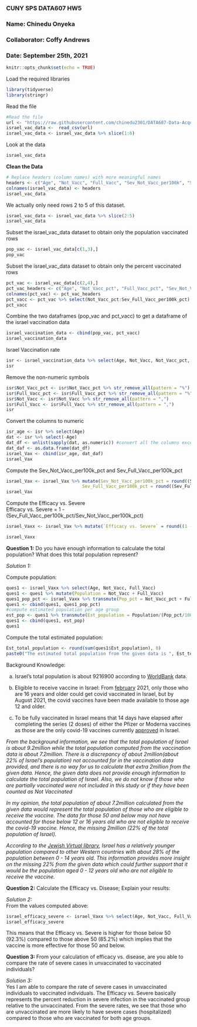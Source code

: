 ### **CUNY SPS DATA607 HW5**
### **Name: Chinedu Onyeka** 
### **Collaborator: Coffy Andrews**
### **Date: September 25th, 2021**


```{r setup, include=FALSE}
knitr::opts_chunk$set(echo = TRUE)
```

Load the required libraries
```{r load-data, message = FALSE}
library(tidyverse)
library(stringr)
```


Read the file
```{r read-file, message = FALSE}
#Read the file
url <- "https://raw.githubusercontent.com/chinedu2301/DATA607-Data-Acquisition-and-Management/main/israeli_vaccination_data_analysis_start.csv"
israel_vac_data <-  read_csv(url)
israel_vac_data <- israel_vac_data %>% slice(1:6)
```
Look at the data
```{r}
israel_vac_data
```


**Clean the Data**

```{r}
# Replace headers (column names) with more meaningful names
headers <- c("Age", "Not_Vacc", "Full_Vacc", "Sev_Not_Vacc_per100k", "Sev_Full_Vacc_per100k", "Efficacy vs. Severe" )
colnames(israel_vac_data) <- headers
israel_vac_data
```
We actually only need rows 2 to 5 of this dataset.

```{r}
israel_vac_data <- israel_vac_data %>% slice(2:5)
israel_vac_data
```

Subset the israel_vac_data dataset to obtain only the population vaccinated rows
```{r}
pop_vac <- israel_vac_data[c(1,3),]
pop_vac
```
Subset the israel_vac_data dataset to obtain only the percent vaccinated rows

```{r}
pct_vac <- israel_vac_data[c(2,4),]
pct_vac_headers <- c("Age", "Not_Vacc_pct", "Full_Vacc_pct", "Sev_Not_Vacc_per100k_pct", "Sev_Full_Vacc_per100k_pct", "Efficacy vs. Severe")
colnames(pct_vac) <- pct_vac_headers
pct_vacc <- pct_vac %>% select(Not_Vacc_pct:Sev_Full_Vacc_per100k_pct)
pct_vacc
```


Combine the two dataframes (pop_vac and pct_vacc) to get a dataframe of the israel vaccination data

```{r}
israel_vaccination_data <- cbind(pop_vac, pct_vacc)
israel_vaccination_data
```

Israel Vaccination rate

```{r}
isr <- israel_vaccination_data %>% select(Age, Not_Vacc, Not_Vacc_pct, Full_Vacc, Full_Vacc_pct, Sev_Not_Vacc_per100k, Sev_Not_Vacc_per100k_pct, Sev_Full_Vacc_per100k, Sev_Full_Vacc_per100k_pct, `Efficacy vs. Severe`)
isr
```

Remove the non-numeric symbols
```{r}
isr$Not_Vacc_pct <- isr$Not_Vacc_pct %>% str_remove_all(pattern = "%")
isr$Full_Vacc_pct <- isr$Full_Vacc_pct %>% str_remove_all(pattern = "%")
isr$Not_Vacc <- isr$Not_Vacc %>% str_remove_all(pattern = ",")
isr$Full_Vacc <- isr$Full_Vacc %>% str_remove_all(pattern = ",")
isr
```
Convert the columns to numeric
```{r}
isr_age <- isr %>% select(Age)
dat <- isr %>% select(-Age)
dat_df <- unlist(sapply(dat, as.numeric)) #convert all the columns except the Age column to numeric
dat_daf <- as.data.frame(dat_df)
israel_Vax <- cbind(isr_age, dat_daf)
israel_Vax
```
Compute the Sev_Not_Vacc_per100k_pct and Sev_Full_Vacc_per100k_pct
```{r}
israel_Vax <- israel_Vax %>% mutate(Sev_Not_Vacc_per100k_pct = round((Sev_Not_Vacc_per100k/Not_Vacc)*100000,1), 
                             Sev_Full_Vacc_per100k_pct = round((Sev_Full_Vacc_per100k/Full_Vacc)*100000,1))
israel_Vax
```

Compute the Efficacy vs. Severe   
Efficacy vs. Severe = 1 - (Sev_Full_Vacc_per100k_pct/Sev_Not_Vacc_per100k_pct)

```{r}
israel_Vaxx <- israel_Vax %>% mutate(`Efficacy vs. Severe` = round((1 - (Sev_Full_Vacc_per100k_pct/Sev_Not_Vacc_per100k_pct)),3)*100)

israel_Vaxx
```

**Question 1:** Do you have enough information to calculate the total population? What does this total population represent?  

*Solution 1:*

Compute population:
```{r}
ques1 <- israel_Vaxx %>% select(Age, Not_Vacc, Full_Vacc)
ques1 <- ques1 %>% mutate(Population = Not_Vacc + Full_Vacc)
ques1_pop_pct <- israel_Vaxx %>% transmute(Pop_pct = Not_Vacc_pct + Full_Vacc_pct)
ques1 <- cbind(ques1, ques1_pop_pct)
#compute estimated population per age group
est_pop <- ques1 %>% transmute(Est_population = Population/(Pop_pct/100))
ques1 <- cbind(ques1, est_pop)
ques1
```
Compute the  total estimated population:
```{r}
Est_total_population <- round(sum(ques1$Est_population), 0)
paste0("The estimated total population from the given data is ", Est_total_population)
```
Background Knowledge:  

a) Israel's total population is about 9216900 according to [WorldBank](https://data.worldbank.org/indicator/SP.POP.TOTL?locations=IL) data.  

b) Eligible to receive vaccine in Israel: From [february](https://www.usnews.com/news/health-news/articles/2021-02-04/all-israelis-over-16-are-eligible-for-coronavirus-vaccine) 2021, only those who are 16 years and older could get covid vaccinated in Israel, but by August 2021, the covid vaccines have been made available to those age 12 and older.  

c) To be fully vaccinated in Israel means that 14 days have elapsed after completing the series (2 doses) of either the Pfizer or Moderna vaccines as those are the only covid-19 vaccines currently [approved](https://covid19.trackvaccines.org/country/israel/) in Israel.  

*From the background information, we see that the total population of Israel is about 9.2million while the total population computed from the vaccination data is about 7.2million. There is a discrepancy of about 2million(about 22% of Israel's population) not accounted for in the vaccination data provided, and there is no way for us to calculate that extra 2million from the given data. Hence, the given data does not provide enough information to calculate the total population of Israel. Also, we do not know if those who are partially vaccinated were not included in this study or if they have been counted as Not Vaccinated*  

*In my opinion, the total population of about 7.2million calculated from the given data would represent the total population of those who are eligible to receive the vaccine. The data for those 50 and below may not have accounted for those below 12 or 16 years old who are not eligible to receive the covid-19 vaccine. Hence, the missing 2million (22% of the total population of Israel).*  

*According to the [Jewish Virtual library](https://www.jewishvirtuallibrary.org/latest-population-statistics-for-israel), Israel has a relatively younger population compared to other Western countries with about 28% of the population between 0 - 14 years old. This information provides more insight on the missing 22% from the given data which could further support that it would be the population aged 0 - 12 years old who are not eligible to receive the vaccine.*  

**Question 2:** Calculate the Efficacy vs. Disease; Explain your results:  

*Solution 2: *  
From the values computed above:
```{r}
israel_efficacy_severe <- israel_Vaxx %>% select(Age, Not_Vacc, Full_Vacc, `Efficacy vs. Severe`)
israel_efficacy_severe
```
This means that the Efficacy vs. Severe is higher for those below 50 (92.3%) compared to those above 50 (85.2%) which implies that the vaccine is more effective for those 50 and below.

**Question 3: ** From your calculation of efficacy vs. disease, are you able to compare the rate of severe cases in unvaccinated to vaccinated individuals?  

*Solution 3: *  
Yes I am able to compare the rate of severe cases in unvaccinated individuals to vaccinated individuals. 
The Efficacy vs. Severe basically represents the percent reduction in severe infection in the vaccinated group relative to the unvaccinated. From the severe rates, we  see that those who are unvaccinated are more likely to have severe cases (hospitalized) compared to those who are vaccinated for both age groups.










